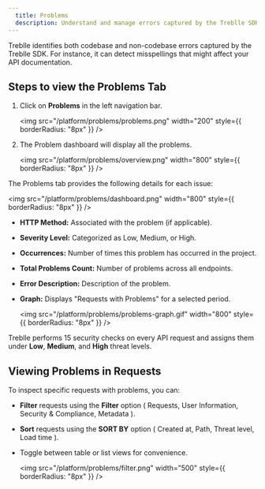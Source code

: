 ```yaml
---
  title: Problems
  description: Understand and manage errors captured by the Treblle SDK within the Problems tab of a project.
---
```


Treblle identifies both codebase and non-codebase errors captured by the Treblle SDK. For instance, it can detect misspellings that might affect your API documentation. 


## Steps to view the Problems Tab

1. Click on **Problems** in the left navigation bar.

    <img
      src="/platform/problems/problems.png"
      width="200"
      style={{ borderRadius: "8px" }}
    />

2. The Problem dashboard will display all the problems.

    <img
      src="/platform/problems/overview.png"
      width="800"
      style={{ borderRadius: "8px" }}
    />

The Problems tab provides the following details for each issue:

  <img
    src="/platform/problems/dashboard.png"
    width="800"
    style={{ borderRadius: "8px" }}
  />

- **HTTP Method:** Associated with the problem (if applicable).
- **Severity Level:** Categorized as Low, Medium, or High.
- **Occurrences:** Number of times this problem has occurred in the project.
- **Total Problems Count:** Number of problems across all endpoints.
- **Error Description:** Description of the problem.
- **Graph:** Displays "Requests with Problems" for a selected period.

  <img
    src="/platform/problems/problems-graph.gif"
    width="800"
    style={{ borderRadius: "8px" }}
  />

Treblle performs 15 security checks on every API request and assigns them under **Low**, **Medium**, and **High** threat levels.

## Viewing Problems in Requests

To inspect specific requests with problems, you can:

- **Filter** requests using the **Filter** option ( Requests, User Information, Security & Compliance, Metadata ).
- **Sort** requests using the **SORT BY** option ( Created at, Path, Threat level, Load time ).
- Toggle between table or list views for convenience.

  <img
    src="/platform/problems/filter.png"
    width="500"
    style={{ borderRadius: "8px" }}
  />
